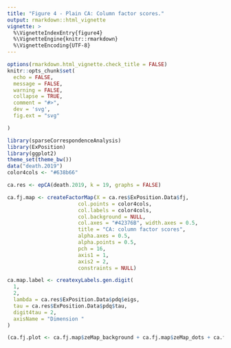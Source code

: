 ```yaml
---
title: "Figure 4 - Plain CA: Column factor scores."
output: rmarkdown::html_vignette
vignette: >
  %\VignetteIndexEntry{figure4}
  %\VignetteEngine{knitr::rmarkdown}
  %\VignetteEncoding{UTF-8}
---
```


```r
options(rmarkdown.html_vignette.check_title = FALSE)
knitr::opts_chunk$set(
  echo = FALSE,
  message = FALSE,
  warning = FALSE,
  collapse = TRUE,
  comment = "#>",
  dev = 'svg', 
  fig.ext = "svg"

)
```

```r
library(sparseCorrespondenceAnalysis)
library(ExPosition)
library(ggplot2)
theme_set(theme_bw())
data("death.2019")
color4cols <- "#638b66"
```

```r
ca.res <- epCA(death.2019, k = 19, graphs = FALSE)
```

```r
ca.fj.map <- createFactorMap(X = ca.res$ExPosition.Data$fj,
                       col.points = color4cols, 
                       col.labels = color4cols,
                       col.background = NULL,
                       col.axes = "#42376B", width.axes = 0.5,
                       title = "CA: column factor scores",
                       alpha.axes = 0.5,
                       alpha.points = 0.5,
                       pch = 16,
                       axis1 = 1,
                       axis2 = 2,
                       constraints = NULL)

ca.map.label <- createxyLabels.gen.digit(
  1,
  2,
  lambda = ca.res$ExPosition.Data$pdq$eigs,
  tau = ca.res$ExPosition.Data$pdq$tau,
  digit4tau = 2,
  axisName = "Dimension "
)

(ca.fj.plot <- ca.fj.map$zeMap_background + ca.fj.map$zeMap_dots + ca.fj.map$zeMap_text + ca.map.label + theme(axis.title = element_text(color = "#42376B"), axis.text = element_text(color = "#42376B"), title = element_text(color = "#42376B"), panel.border = element_rect(size = 1.5, color = "#42376B", fill = NA)))

```



